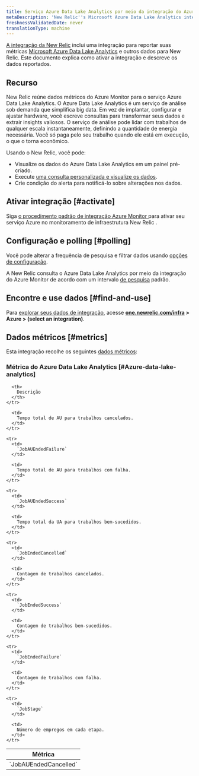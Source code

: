 ```yaml
---
title: Serviço Azure Data Lake Analytics por meio da integração do Azure Monitor
metaDescription: 'New Relic''s Microsoft Azure Data Lake Analytics integration: what data it reports and how to enable it.'
freshnessValidatedDate: never
translationType: machine
---
```


[A integração da New Relic](/docs/infrastructure/integrations-getting-started/getting-started/introduction-infrastructure-integrations) inclui uma integração para reportar suas métricas [Microsoft Azure Data Lake Analytics](https://azure.microsoft.com/en-us/products/data-lake-analytics) e outros dados para New Relic. Este documento explica como ativar a integração e descreve os dados reportados.

## Recurso

New Relic reúne dados métricos do Azure Monitor para o serviço Azure Data Lake Analytics. O Azure Data Lake Analytics é um serviço de análise sob demanda que simplifica big data. Em vez de implantar, configurar e ajustar hardware, você escreve consultas para transformar seus dados e extrair insights valiosos. O serviço de análise pode lidar com trabalhos de qualquer escala instantaneamente, definindo a quantidade de energia necessária. Você só paga pelo seu trabalho quando ele está em execução, o que o torna econômico.

Usando o New Relic, você pode:

* Visualize os dados do Azure Data Lake Analytics em um painel pré-criado.
* Execute [uma consulta personalizada e visualize os dados](/docs/infrastructure/integrations-getting-started/getting-started/use-integration-data-new-relic-insights).
* Crie condição do alerta para notificá-lo sobre alterações nos dados.

## Ativar integração [#activate]

Siga [o procedimento padrão de integração Azure Monitor ](/docs/infrastructure/microsoft-azure-integrations/azure-integrations-list/azure-monitor)para ativar seu serviço Azure no monitoramento de infraestrutura New Relic .

## Configuração e polling [#polling]

Você pode alterar a frequência de pesquisa e filtrar dados usando [opções de configuração](/docs/infrastructure/microsoft-azure-integrations/azure-integrations-list/azure-monitor/#settings).

A New Relic consulta o Azure Data Lake Analytics por meio da integração do Azure Monitor de acordo com um intervalo [de pesquisa](/docs/infrastructure/microsoft-azure-integrations/azure-integrations-list/azure-monitor/#settings) padrão.

## Encontre e use dados [#find-and-use]

Para [explorar seus dados de integração](/docs/infrastructure/integrations/find-use-infrastructure-integration-data), acesse <DNT>**[one.newrelic.com/infra](https://one.newrelic.com/infra) > Azure > (select an integration)**</DNT>.

## Dados métricos [#metrics]

Esta integração recolhe os seguintes [dados métricos](/docs/infrastructure/integrations-getting-started/getting-started/understand-integration-data-data-types#metric):

### Métrica do Azure Data Lake Analytics [#Azure-data-lake-analytics]

<table>
  <thead>
    <tr>
      <th style={{ width: "300px" }}>
        Métrica
      </th>

      <th>
        Descrição
      </th>
    </tr>
  </thead>

  <tbody>
    <tr>
      <td>
        `JobAUEndedCancelled`
      </td>

      <td>
        Tempo total de AU para trabalhos cancelados.
      </td>
    </tr>

    <tr>
      <td>
        `JobAUEndedFailure`
      </td>

      <td>
        Tempo total de AU para trabalhos com falha.
      </td>
    </tr>

    <tr>
      <td>
        `JobAUEndedSuccess`
      </td>

      <td>
        Tempo total da UA para trabalhos bem-sucedidos.
      </td>
    </tr>

    <tr>
      <td>
        `JobEndedCancelled`
      </td>

      <td>
        Contagem de trabalhos cancelados.
      </td>
    </tr>

    <tr>
      <td>
        `JobEndedSuccess`
      </td>

      <td>
        Contagem de trabalhos bem-sucedidos.
      </td>
    </tr>

    <tr>
      <td>
        `JobEndedFailure`
      </td>

      <td>
        Contagem de trabalhos com falha.
      </td>
    </tr>

    <tr>
      <td>
        `JobStage`
      </td>

      <td>
        Número de empregos em cada etapa.
      </td>
    </tr>
  </tbody>
</table>